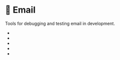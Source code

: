 
# 📨 Email

Tools for debugging and testing email in development.

- <GitHubBadge slug="rnwood/smtp4dev" />
- <GitHubBadge slug="tweedegolf/mailcrab" />
- <GitHubBadge slug="axllent/mailpit" />
- <GitHubBadge slug="mailhog/MailHog" />
- <GitHubBadge slug="sj26/mailcatcher" />
